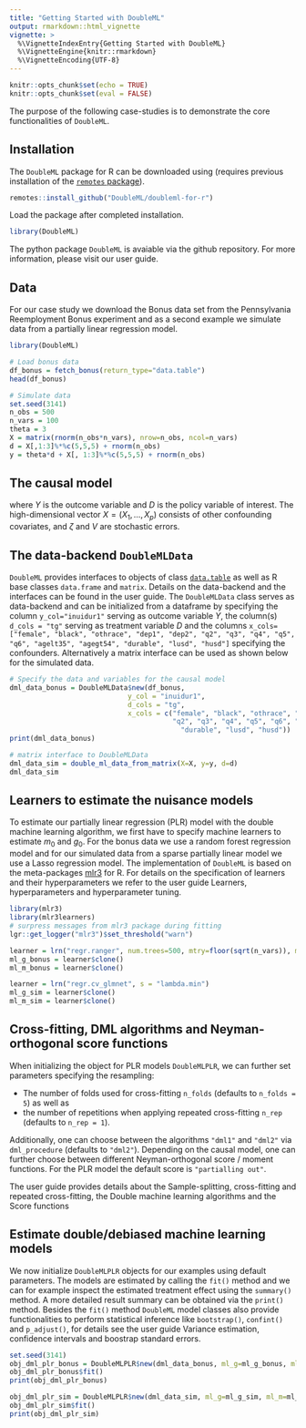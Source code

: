```yaml
---
title: "Getting Started with DoubleML"
output: rmarkdown::html_vignette
vignette: >
  %\VignetteIndexEntry{Getting Started with DoubleML}
  %\VignetteEngine{knitr::rmarkdown}
  %\VignetteEncoding{UTF-8}
---
```


```r
knitr::opts_chunk$set(echo = TRUE)
knitr::opts_chunk$set(eval = FALSE)
```

The purpose of the following case-studies is to demonstrate the core functionalities of `DoubleML`.


## Installation 

The `DoubleML` package for R can be downloaded using (requires previous installation of the [`remotes` package](https://remotes.r-lib.org/index.html)).

```r
remotes::install_github("DoubleML/doubleml-for-r")
```

Load the package after completed installation. 

```r
library(DoubleML)
```

The python package `DoubleML` is avaiable via the github repository. For more information, please visit our user guide. 

## Data

For our case study we download the Bonus data set from the Pennsylvania Reemployment Bonus experiment and as a second example we simulate data from a partially linear regression model.

```r
library(DoubleML)

# Load bonus data
df_bonus = fetch_bonus(return_type="data.table")
head(df_bonus)

# Simulate data
set.seed(3141)
n_obs = 500
n_vars = 100
theta = 3
X = matrix(rnorm(n_obs*n_vars), nrow=n_obs, ncol=n_vars)
d = X[,1:3]%*%c(5,5,5) + rnorm(n_obs)
y = theta*d + X[, 1:3]%*%c(5,5,5) + rnorm(n_obs)
```


## The causal model

\begin{align*}
Y = D \theta_0 + g_0(X) + \zeta, & &\mathbb{E}(\zeta | D,X) = 0, \\
D = m_0(X) + V, & &\mathbb{E}(V | X) = 0,
\end{align*}
where $Y$ is the outcome variable and $D$ is the policy variable of interest.
The high-dimensional vector $X = (X_1, \ldots, X_p)$ consists of other confounding covariates,
and $\zeta$ and $V$ are stochastic errors.

## The data-backend `DoubleMLData`

`DoubleML` provides interfaces to objects of class [`data.table`](https://rdatatable.gitlab.io/data.table/) as well as R base classes `data.frame` and `matrix`. Details on the data-backend and the interfaces can be found in the user guide. The `DoubleMLData` class serves as data-backend and can be initialized from a dataframe by specifying the column `y_col="inuidur1"` serving as outcome variable $Y$, the column(s) `d_cols = "tg"` serving as treatment variable $D$ and the columns `x_cols=["female", "black", "othrace", "dep1", "dep2", "q2", "q3", "q4", "q5", "q6", "agelt35", "agegt54", "durable", "lusd", "husd"]` specifying the confounders. Alternatively a matrix interface can be used as shown below for the simulated data.


```r
# Specify the data and variables for the causal model
dml_data_bonus = DoubleMLData$new(df_bonus,
                             y_col = "inuidur1",
                             d_cols = "tg",
                             x_cols = c("female", "black", "othrace", "dep1", "dep2",
                                        "q2", "q3", "q4", "q5", "q6", "agelt35", "agegt54",
                                          "durable", "lusd", "husd"))
print(dml_data_bonus)

# matrix interface to DoubleMLData
dml_data_sim = double_ml_data_from_matrix(X=X, y=y, d=d)
dml_data_sim
```


## Learners to estimate the nuisance models

To estimate our partially linear regression (PLR) model with the double machine learning algorithm, we first have to specify machine learners to estimate $m_0$ and $g_0$. For the bonus data we use a random forest regression model and for our simulated data from a sparse partially linear model we use a Lasso regression model. The implementation of `DoubleML` is based on the meta-packages [mlr3](https://mlr3.mlr-org.com/) for R. For details on the specification of learners and their hyperparameters we refer to the user guide Learners, hyperparameters and hyperparameter tuning.

```r
library(mlr3)
library(mlr3learners)
# surpress messages from mlr3 package during fitting
lgr::get_logger("mlr3")$set_threshold("warn")

learner = lrn("regr.ranger", num.trees=500, mtry=floor(sqrt(n_vars)), max.depth=5, min.node.size=2)
ml_g_bonus = learner$clone()
ml_m_bonus = learner$clone()

learner = lrn("regr.cv_glmnet", s = "lambda.min")
ml_g_sim = learner$clone()
ml_m_sim = learner$clone()
```


## Cross-fitting, DML algorithms and Neyman-orthogonal score functions

When initializing the object for PLR models `DoubleMLPLR`, we can further set parameters specifying the resampling: 

* The number of folds used for cross-fitting `n_folds` (defaults to `n_folds = 5`) as well as 
* the number of repetitions when applying repeated cross-fitting `n_rep` (defaults to `n_rep = 1`). 

Additionally, one can choose between the algorithms `"dml1"` and `"dml2"` via `dml_procedure` (defaults to `"dml2"`). Depending on the causal model, one can further choose between different Neyman-orthogonal score / moment functions. For the PLR model the default score is `"partialling out"`.

The user guide provides details about the Sample-splitting, cross-fitting and repeated cross-fitting, the Double machine learning algorithms and the Score functions


## Estimate double/debiased machine learning models

We now initialize `DoubleMLPLR` objects for our examples using default parameters. The models are estimated by calling the `fit()` method and we can for example inspect the estimated treatment effect using the `summary()` method. A more detailed result summary can be obtained via the `print()` method. Besides the `fit()` method `DoubleML` model classes also provide functionalities to perform statistical inference like `bootstrap()`, `confint()` and `p_adjust()`, for details see the user guide Variance estimation, confidence intervals and boostrap standard errors.

```r
set.seed(3141)
obj_dml_plr_bonus = DoubleMLPLR$new(dml_data_bonus, ml_g=ml_g_bonus, ml_m=ml_m_bonus)
obj_dml_plr_bonus$fit()
print(obj_dml_plr_bonus)

obj_dml_plr_sim = DoubleMLPLR$new(dml_data_sim, ml_g=ml_g_sim, ml_m=ml_m_sim)
obj_dml_plr_sim$fit()
print(obj_dml_plr_sim)
```






